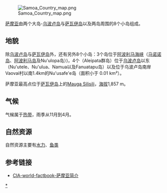 [[Image:Samoa_Country_map.png|thumb]]

[[萨摩亚|萨摩亚]]由两个大岛-[[乌波卢岛|乌波卢岛]]与[[萨瓦伊岛|萨瓦伊岛]]以及两岛周围的8个小岛组成。


== 地貌 ==

除[[乌波卢岛|乌波卢岛]]与[[萨瓦伊岛|萨瓦伊岛]]外，还有另外8个小岛：3个岛位于[[阿波利马海峡|阿波利马海峡]]（[[马诺诺岛|马诺诺岛]]、[[阿波利马岛|阿波利马岛]]及Nu'ulopa岛）)，4个（Aleipata群岛）位于[[乌波卢岛|乌波卢岛]]以东（Nu'utele、Nu'ulua、Namua以及Fanuatapu岛）以及位于乌波卢岛南岸Vaovai村以南1.4km的Nu'usafe'e岛（面积小于 0.01 km²）。

萨摩亚最高点位于[[萨瓦伊岛|萨瓦伊岛]]上的[[Mauga_Silisili|Mauga Silisili]]，[[海拔|海拔]]1,857 m。

== 气候 ==

气候属于[[热带|热带]]，雨季从11月到4月。

== 自然资源 ==
自然资源主要有[[水力|水力]]、[[鱼类|鱼类]]

== 参考链接 ==

*[https://www.cia.gov/library/publications/the-world-factbook/geos/ws.html CIA-world-factbook-萨摩亚简介] {{Wayback|url=https://www.cia.gov/library/publications/the-world-factbook/geos/ws.html |date=20190511141917 }}

{{大洋洲题目|地理}}

[[Category:薩摩亞地理|*]]